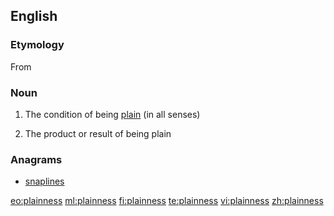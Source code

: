 ==English==

===Etymology===
From {{suffix|plain|ness}}

===Noun===
{{en-noun|-|es}}

# {{uncountable}} The condition of being [[plain]] (in all senses)
# {{countable}} The product or result of being plain

===Anagrams===
* [[snaplines#English|snaplines]]

[[eo:plainness]]
[[ml:plainness]]
[[fi:plainness]]
[[te:plainness]]
[[vi:plainness]]
[[zh:plainness]]